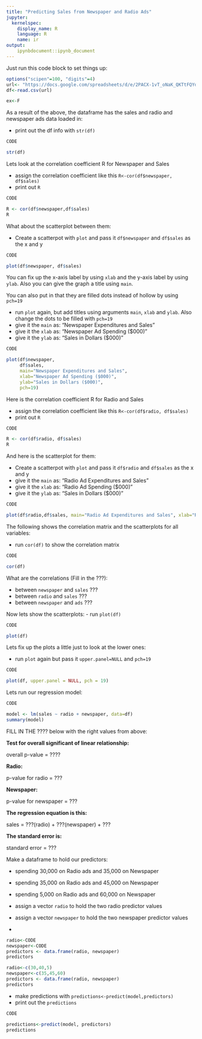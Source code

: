 ```yaml
---
title: "Predicting Sales from Newspaper and Radio Ads"
jupyter:
  kernelspec:
    display_name: R
    language: R
    name: ir
output:
    ipynbdocument::ipynb_document
---
```


Just run this code block to set things up:

```r
options("scipen"=100, "digits"=4)
url<- "https://docs.google.com/spreadsheets/d/e/2PACX-1vT_oNaK_QKTtFQYdh7Pl17_prektSRuDVwRD71Vo8daBd0biyeG-Oiic4dMN_EL--voDWHAc5MmXNYH/pub?gid=0&single=true&output=csv"
df<-read.csv(url)
```

```r
ex<-F
```

As a result of the above, the dataframe has the sales and radio and newspaper ads data loaded in:

- print out the df info with `str(df)`
```r
CODE
```
```r
str(df)
```

Lets look at the correlation coefficient R for Newspaper and Sales

- assign the correlation coefficient like this `R<-cor(df$newspaper, df$sales)`
- print out `R`
```r
CODE
```
```r
R <- cor(df$newspaper,df$sales)
R
```

What about the scatterplot between them:

- Create a scatterpot with `plot` and pass it `df$newspaper` and `df$sales` as the x and y 
```r
CODE
```
```r
plot(df$newspaper, df$sales)
```

You can fix up the x-axis label by using `xlab` and the y-axis label by using `ylab`. Also you can give the graph a title using `main`.

You can also put in that they are filled dots instead of hollow by using `pch=19`

- run `plot` again, but add titles using arguments `main`, `xlab` and `ylab`. Also change the dots to be filled with `pch=19` 
- give it the `main` as: "Newspaper Expenditures and Sales"
- give it the `xlab` as: "Newspaper Ad Spending ($000)"
- give it the `ylab` as: "Sales in Dollars ($000)"
```r
CODE
```
```r
plot(df$newspaper,
     df$sales, 
     main="Newspaper Expenditures and Sales", 
     xlab="Newspaper Ad Spending ($000)", 
     ylab="Sales in Dollars ($000)", 
     pch=19)
```

Here is the correlation coefficient R for Radio and Sales

- assign the correlation coefficient like this `R<-cor(df$radio, df$sales)`
- print out `R`
```r
CODE
```
```r
R <- cor(df$radio, df$sales)
R
```

And here is the scatterplot for them:

- Create a scatterpot with `plot` and pass it `df$radio` and `df$sales` as the x and y 
- give it the `main` as: "Radio Ad Expenditures and Sales"
- give it the `xlab` as: "Radio Ad Spending ($000)"
- give it the `ylab` as: "Sales in Dollars ($000)"
```r
CODE
```
```r
plot(df$radio,df$sales, main="Radio Ad Expenditures and Sales", xlab="Radio Ad Spending ($000)", ylab="Sales in Dollars ($000)", pch=19)
```

The following shows the correlation matrix and the scatterplots for all variables:

- run `cor(df)` to show the correlation matrix
```r
CODE
```
```r
cor(df)
```

What are the correlations (Fill in the ???):

- between `newspaper` and `sales` ??? 
- between `radio` and `sales` ??? 
- between `newspaper` and `ads` ??? 

Now lets show the scatterplots:
- run `plot(df)`
```r
CODE
```
```r
plot(df)
```

Lets fix up the plots a little just to look at the lower ones:

- run `plot` again but pass it `upper.panel=NULL` and `pch=19`
```r
CODE
```
```r
plot(df, upper.panel = NULL, pch = 19) 
```

Lets run our regression model:

```r
CODE
```
```r
model <- lm(sales ~ radio + newspaper, data=df)
summary(model)
```

FILL IN THE ???? below with the right values from above:

**Test for overall significant of linear relationship:**

overall p-value = ????

**Radio:**

p-value for radio = ???

**Newspaper:**

p-value for newspaper = ???

**The regression equation is this:**

sales = ???(radio) + ???(newspaper) + ???  
    
**The standard error is:**

standard error = ???

Make a dataframe to hold our predictors: 

- spending 30,000 on Radio ads and 35,000 on Newspaper 
- spending 35,000 on Radio ads and 45,000 on Newspaper 
- spending 5,000 on Radio ads and 60,000 on Newspaper 

- assign a vector `radio` to hold the two radio predictor values
- assign a vector `newspaper` to hold the two newspaper predictor values
- 
```r
radio<-CODE
newspaper<-CODE
predictors <- data.frame(radio, newspaper)
predictors
```
```r
radio<-c(30,40,5)
newspaper<-c(35,45,60)
predictors <- data.frame(radio, newspaper)
predictors
```

- make predictions with `predictions<-predict(model,predictors)` 
- print out the `predictions`
```r
CODE
```
```r
predictions<-predict(model, predictors)
predictions
```

